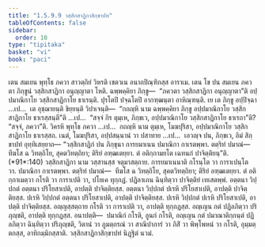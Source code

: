 ```yaml
---
title: "1.5.9.9 วสฺสิกสาฏิกาสิกฺขาปท"
tableOfContents: false
sidebar:
  order: 10
type: "tipitaka"
basket: "vi"
book: "paci"
---
```



<DynamicBreadcrumb />

<Division number="542" book="paci">

<Paragraph number="1576" book="paci">
เตน สมเยน พุทฺโธ ภควา สาวตฺถิยํ วิหรติ เชตวเน อนาถปิณฺฑิกสฺส อาราเม. เตน โข ปน สมเยน ภควตา ภิกฺขูนํ วสฺสิกสาฏิกา อนุญฺญาตา โหติ. ฉพฺพคฺคิยา ภิกฺขู—  “ภควตา วสฺสิกสาฏิกา อนุญฺญาตา”ติ อปฺปมาณิกาโย วสฺสิกสาฏิกาโย ธาเรนฺติ. ปุรโตปิ ปจฺฉโตปิ อากฑฺฒนฺตา อาหิณฺฑนฺติ.
</Paragraph>

<Paragraph number="1577" book="paci">
เย เต ภิกฺขู อปฺปิจฺฉา …เป…  เต อุชฺฌายนฺติ ขิยฺยนฺติ วิปาเจนฺติ—  “กถญฺหิ นาม ฉพฺพคฺคิยา ภิกฺขู อปฺปมาณิกาโย วสฺสิกสาฏิกาโย ธาเรสฺสนฺตี”ติ …เป…  “สจฺจํ กิร ตุมฺเห, ภิกฺขเว, อปฺปมาณิกาโย วสฺสิกสาฏิกาโย ธาเรถา”ติ? “สจฺจํ, ภควา”ติ. วิครหิ พุทฺโธ ภควา …เป…  กถญฺหิ นาม ตุมฺเห, โมฆปุริสา, อปฺปมาณิกาโย วสฺสิกสาฏิกาโย ธาเรสฺสถ. เนตํ, โมฆปุริสา, อปฺปสนฺนานํ วา ปสาทาย …เป…  เอวญฺจ ปน, ภิกฺขเว, อิมํ สิกฺขาปทํ อุทฺทิเสยฺยาถ—
</Paragraph>

</Division>
<Division number="543" book="paci">

<Paragraph number="1578" book="paci">
<Emphasis>“วสฺสิกสาฏิกํ ปน ภิกฺขุนา การยมาเนน ปมาณิกา กาเรตพฺพา. ตตฺริทํ ปมาณํ—  ทีฆโส ฉ วิทตฺถิโย, สุคตวิทตฺถิยา; ติริยํ อฑฺฒเตยฺยา. ตํ อติกฺกามยโต เฉทนกํ ปาจิตฺติยนฺ”</Emphasis>ติ. (*91*:<Emphasis>140</Emphasis>)
</Paragraph>

</Division>
<Division number="544" book="paci">

<Paragraph number="1579" book="paci">
<Emphasis>วสฺสิกสาฏิกา</Emphasis> นาม วสฺสานสฺส จตุมาสตฺถาย.
</Paragraph>

<Paragraph number="1580" book="paci">
<Emphasis>การยมาเนนา</Emphasis>ติ กโรนฺโต วา การาเปนฺโต วา. ปมาณิกา กาเรตพฺพา. ตตฺริทํ ปมาณํ—  ทีฆโส ฉ วิทตฺถิโย, สุคตวิทตฺถิยา; ติริยํ อฑฺฒเตยฺยา. ตํ อติกฺกาเมตฺวา กโรติ วา การาเปติ วา, ปโยเค ทุกฺกฏํ. ปฏิลาเภน ฉินฺทิตฺวา ปาจิตฺติยํ เทเสตพฺพํ.
</Paragraph>

</Division>
<Division number="545" book="paci">

<Paragraph number="1581" book="paci">
อตฺตนา วิปฺปกตํ อตฺตนา ปริโยสาเปติ, อาปตฺติ ปาจิตฺติยสฺส. อตฺตนา วิปฺปกตํ ปเรหิ ปริโยสาเปติ, อาปตฺติ ปาจิตฺติยสฺส. ปเรหิ วิปฺปกตํ อตฺตนา ปริโยสาเปติ, อาปตฺติ ปาจิตฺติยสฺส. ปเรหิ วิปฺปกตํ ปเรหิ ปริโยสาเปติ, อาปตฺติ ปาจิตฺติยสฺส.
</Paragraph>

<Paragraph number="1582" book="paci">
อญฺญสฺสตฺถาย กโรติ วา การาเปติ วา, อาปตฺติ ทุกฺกฏสฺส. อญฺเญน กตํ ปฏิลภิตฺวา ปริภุญฺชติ, อาปตฺติ ทุกฺกฏสฺส.
</Paragraph>

</Division>
<Division number="546" book="paci">

<Paragraph number="1583" book="paci">
อนาปตฺติ—  ปมาณิกํ กโรติ, อูนกํ กโรติ, อญฺเญน กตํ ปมาณาติกฺกนฺตํ ปฏิลภิตฺวา ฉินฺทิตฺวา ปริภุญฺชติ, วิตานํ วา ภูมตฺถรณํ วา สาณิปาการํ วา ภิสิํ วา พิพฺโพหนํ วา กโรติ, อุมฺมตฺตกสฺส, อาทิกมฺมิกสฺสาติ.

</Paragraph>
</Division>

<Paragraph number="1584" type="center" book="paci">
วสฺสิกสาฏิกาสิกฺขาปทํ นิฏฺฐิตํ นวมํ.
</Paragraph>